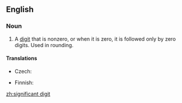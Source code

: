 ==English==
{{wikipedia}}

===Noun===
{{en-noun|sg=[[significant]] [[digit]]|pl='''[[significant]] [[digits]]'''}}

# {{mathematics}} A [[digit]] that is nonzero, or when it is zero, it is followed only by zero digits. Used in rounding.

====Translations====
{{trans-top|digit}}
* Czech: {{t-|cs|platná číslice|f}}
{{trans-mid}}
* Finnish: {{t-|fi|merkitsevä}} {{t+|fi|numero}}
{{trans-bottom}}

[[zh:significant digit]]